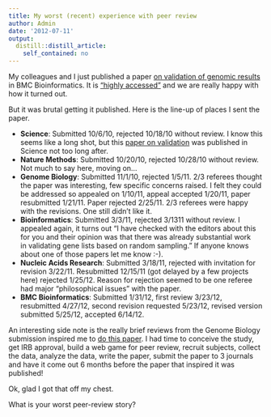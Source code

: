 ```yaml
---
title: My worst (recent) experience with peer review
author: Admin
date: '2012-07-11'
output:
  distill::distill_article:
    self_contained: no
---
```


My colleagues and I just published a paper <a href="http://www.biomedcentral.com/1471-2105/13/150/abstract" target="_blank">on validation of genomic results</a> in BMC Bioinformatics. It is <a href="http://www.biomedcentral.com/bmcbioinformatics/mostviewed" target="_blank">&#8220;highly accessed&#8221;</a> and we are really happy with how it turned out. 

But it was brutal getting it published. Here is the line-up of places I sent the paper. 

  * **Science**: Submitted 10/6/10, rejected 10/18/10 without review. I know this seems like a long shot, but this <a href="http://www.sciencemag.org/content/334/6060/1230" target="_blank">paper on validation</a> was published in Science not too long after. 
  * **Nature Methods**: Submitted 10/20/10, rejected 10/28/10 without review. Not much to say here, moving on&#8230;
  * **Genome Biology**: Submitted 11/1/10, rejected 1/5/11. 2/3 referees thought the paper was interesting, few specific concerns raised. I felt they could be addressed so appealed on 1/10/11, appeal accepted 1/20/11, paper resubmitted 1/21/11. Paper rejected 2/25/11. 2/3 referees were happy with the revisions. One still didn&#8217;t like it. 
  * **Bioinformatics**: Submitted 3/3/11, rejected 3/1311 without review. I appealed again, it turns out &#8220;I have checked with the editors about this for you and t<span>heir opinion was that there was already substantial work in </span><span class="il">validating</span><span> gene lists based on random sampling.&#8221; If anyone knows about one of those papers let me know :-). </span>
  * <span><strong>Nucleic Acids Research</strong>: Submitted 3/18/11, rejected with invitation for revision 3/22/11. Resubmitted 12/15/11 (got delayed by a few projects here) rejected 1/25/12. Reason for rejection seemed to be one referee had major &#8220;philosophical issues&#8221; with the paper.<br /></span>
  * <span><strong>BMC Bioinformatics</strong>: Submitted 1/31/12, first review 3/23/12, resubmitted 4/27/12, second revision requested 5/23/12, revised version submitted 5/25/12, accepted 6/14/12. <br /></span>

<div>
  An interesting side note is the really brief reviews from the Genome Biology submission inspired me to <a href="http://www.plosone.org/article/info:doi/10.1371/journal.pone.0026895" target="_blank">do this paper</a>. I had time to conceive the study, get IRB approval, build a web game for peer review, recruit subjects, collect the data, analyze the data, write the paper, submit the paper to 3 journals and have it come out 6 months before the paper that inspired it was published! 
</div>

<div>
</div>

<div>
  Ok, glad I got that off my chest.
</div>

<div>
</div>

<div>
  What is your worst peer-review story?
</div>
